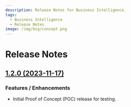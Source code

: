 ```yaml
---
description: Release Notes for Business Intelligence.
tags:
  - Business Intelligence
  - Release Notes
image: /img/big/concept.png
---
```


# Release Notes

## [1.2.0 (2023-11-17)](/blog/big-1.2.0-20231127/)

### Features / Enhancements

- Initial Proof of Concept (POC) release for testing.
